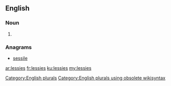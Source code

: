 ==English==

===Noun===
{{head|en}}

# {{plural of|lessie}}

===Anagrams===
* [[sessile#English|sessile]]

[[Category:English plurals]][[Category:English plurals using obsolete wikisyntax]]

[[ar:lessies]]
[[fr:lessies]]
[[ku:lessies]]
[[my:lessies]]